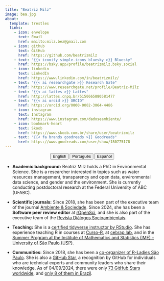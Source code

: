 ```yaml
---
title: "Beatriz Milz"
image: bea.jpg
about:
  template: trestles
  links:
    - icon: envelope
      text: Email
      href: mailto:milz.bea@gmail.com
    - icon: github
      text: GitHub
      href: https://github.com/beatrizmilz
    - text: "{{< iconify simple-icons bluesky >}} Bluesky"
      href: https://bsky.app/profile/beatrizmilz.bsky.social           
    - icon: linkedin
      text: LinkedIn
      href: https://www.linkedin.com/in/beatrizmilz/  
    - text: "{{< ai researchgate >}} Research Gate"
      href: https://www.researchgate.net/profile/Beatriz-Milz
    - text: "{{< ai lattes >}} Lattes"
      href: http://lattes.cnpq.br/5150665880581477
    - text: "{{< ai orcid >}} ORCID"
      href: https://orcid.org/0000-0002-3064-4486
    - icon: instagram
      text: Instagram
      href: https://www.instagram.com/dadoseambiente/   
    - icon: bookmark-heart
      text: Skoob
      href: https://www.skoob.com.br/share/user/beatrizmilz  
    - text: "{{< fa brands goodreads >}} Goodreads"
      href: https://www.goodreads.com/user/show/180775178 
---
```


<center>

::: {.btn-group role="group" aria-label="About"}
<a href="about.html"> <button type="button" class="btn btn-primary me-md-2 btn-sm">English</button></a> <a href="about-pt.html"> <button type="button" class="btn btn-primary me-md-2 btn-sm">Português</button></a> <a href="about-es.html"><button type="button" class="btn btn-primary me-md-2 btn-sm">Español</button></a>
:::

</center>

::: {#hero-heading}

- **Academic background:** Beatriz Milz holds a PhD in Environmental Science. She is a researcher interested in topics such as water resources management, transparency and open data, environmental data science, and gender and the environment. She is currently conducting postdoctoral research at the Federal University of ABC (UFABC).

- **Scientific journals:** Since 2018, she has been part of the executive team of the journal [Ambiente & Sociedade](https://www.scielo.br/j/asoc/). Since 2024, she has been a **Software peer review editor** at [rOpenSci](https://ropensci.org/), and she is also part of the executive team of the [Revista Diálogos Socioambientais](https://periodicos.ufabc.edu.br/index.php/dialogossocioambientais/index).

- **Teaching:** She is a [certified tidyverse instructor by RStudio](https://education.rstudio.com/trainers/people/milz+beatriz/). She has experience teaching R in courses at [Curso-R](https://curso-r.com/), at [cebrap.lab](https://cebrap.org.br/cebrap-lab/), and in the [Summer Program at the Institute of Mathematics and Statistics (IME) – University of São Paulo (USP)](https://www.ime.usp.br/verao/).

- **Communities:** Since 2018, she has been a [co-organizer of R-Ladies São Paulo](https://rladies-sp.org/). She is also a [GitHub Star](https://stars.github.com/profiles/beatrizmilz/), a recognition by GitHub for individuals who are technical experts and community leaders who share their knowledge. As of 04/09/2024, there were only [73 GitHub Stars worldwide](https://stars.github.com/profiles/), and [only 8 of them in Brazil](https://stars.github.com/profiles/?country=Brazil).
:::
